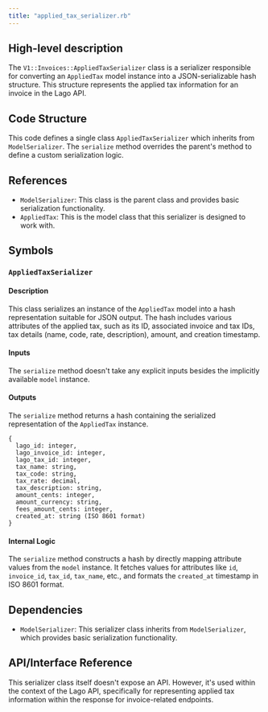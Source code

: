 ```yaml
---
title: "applied_tax_serializer.rb"
---
```


## High-level description
The `V1::Invoices::AppliedTaxSerializer` class is a serializer responsible for converting an `AppliedTax` model instance into a JSON-serializable hash structure. This structure represents the applied tax information for an invoice in the Lago API.

## Code Structure
This code defines a single class `AppliedTaxSerializer` which inherits from `ModelSerializer`. The `serialize` method overrides the parent's method to define a custom serialization logic.

## References
- `ModelSerializer`: This class is the parent class and provides basic serialization functionality.
- `AppliedTax`: This is the model class that this serializer is designed to work with.

## Symbols

### `AppliedTaxSerializer`
#### Description
This class serializes an instance of the `AppliedTax` model into a hash representation suitable for JSON output. The hash includes various attributes of the applied tax, such as its ID, associated invoice and tax IDs, tax details (name, code, rate, description), amount, and creation timestamp.

#### Inputs
The `serialize` method doesn't take any explicit inputs besides the implicitly available `model` instance.

#### Outputs
The `serialize` method returns a hash containing the serialized representation of the `AppliedTax` instance.

```
{
  lago_id: integer,
  lago_invoice_id: integer,
  lago_tax_id: integer,
  tax_name: string,
  tax_code: string,
  tax_rate: decimal,
  tax_description: string,
  amount_cents: integer,
  amount_currency: string,
  fees_amount_cents: integer,
  created_at: string (ISO 8601 format)
}
```

#### Internal Logic
The `serialize` method constructs a hash by directly mapping attribute values from the `model` instance. It fetches values for attributes like `id`, `invoice_id`, `tax_id`, `tax_name`, etc., and formats the `created_at` timestamp in ISO 8601 format.

## Dependencies
- `ModelSerializer`: This serializer class inherits from `ModelSerializer`, which provides basic serialization functionality.

## API/Interface Reference
This serializer class itself doesn't expose an API. However, it's used within the context of the Lago API, specifically for representing applied tax information within the response for invoice-related endpoints. 
